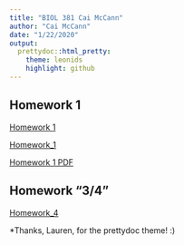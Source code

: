 ```yaml
---
title: "BIOL 381 Cai McCann"
author: "Cai McCann"
date: "1/22/2020"
output: 
  prettydoc::html_pretty:
    theme: leonids
    highlight: github
---
```


## Homework 1
[Homework 1](Homework_1.html)

[Homework_1](Homework_1.html)

[Homework 1 PDF](Typora_practice_sheet_Jan_15_2020_PDF.pdf)

## Homework "3/4"
[Homework_4](Homework_4_01292020.html)


*Thanks, Lauren, for the prettydoc theme! :)